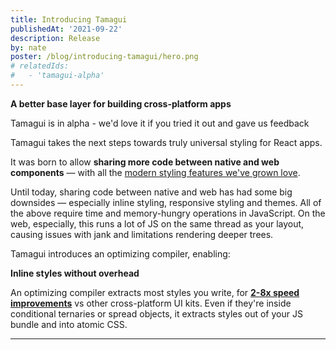 ```yaml
---
title: Introducing Tamagui
publishedAt: '2021-09-22'
description: Release
by: nate
poster: /blog/introducing-tamagui/hero.png
# relatedIds:
#   - 'tamagui-alpha'
---
```


**A better base layer for building cross-platform apps**

<Notice>Tamagui is in alpha - we'd love it if you tried it out and gave us feedback</Notice>

Tamagui takes the next steps towards truly universal styling for React apps.

It was born to allow **sharing more code between native and web components** — with all the [modern styling features we've grown love](/docs/intro/introduction).

Until today, sharing code between native and web has had some big downsides — especially inline styling, responsive styling and themes. All of the above require time and memory-hungry operations in JavaScript. On the web, especially, this runs a lot of JS on the same thread as your layout, causing issues with jank and limitations rendering deeper trees.

Tamagui introduces an optimizing compiler, enabling:

**Inline styles without overhead**

An optimizing compiler extracts most styles you write, for [**2-8x speed improvements**](/docs/intro/benchmarks) vs other cross-platform UI kits. Even if they're inside conditional ternaries or spread objects, it extracts styles out of your JS bundle and into atomic CSS.

---